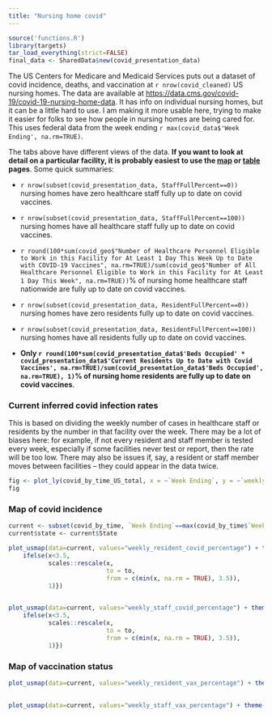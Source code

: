 ```yaml
---
title: "Nursing home covid"
---
```


```r
source('functions.R')
library(targets)
tar_load_everything(strict=FALSE)
final_data <- SharedData$new(covid_presentation_data)
```


The US Centers for Medicare and Medicaid Services puts out a dataset of covid incidence, deaths, and vaccination at `r nrow(covid_cleaned)` US nursing homes. The data are available at <https://data.cms.gov/covid-19/covid-19-nursing-home-data>. It has info on individual nursing homes, but it can be a little hard to use. I am making it more usable here, trying to make it easier for folks to see how people in nursing homes are being cared for. This uses federal data from the week ending `r max(covid_data$'Week Ending', na.rm=TRUE)`. 

The tabs above have different views of the data. **If you want to look at detail on a particular facility, it is probably easiest to use the [map](map.html) or [table](table.html) pages**. Some quick summaries:

* `r nrow(subset(covid_presentation_data, StaffFullPercent==0))` nursing homes have zero healthcare staff fully up to date on covid vaccines.
* `r nrow(subset(covid_presentation_data, StaffFullPercent==100))` nursing homes have all healthcare staff fully up to date on covid vaccines.
* `r round(100*sum(covid_geo$"Number of Healthcare Personnel Eligible to Work in this Facility for At Least 1 Day This Week Up to Date with COVID-19 Vaccines", na.rm=TRUE)/sum(covid_geo$"Number of All Healthcare Personnel Eligible to Work in this Facility for At Least 1 Day This Week", na.rm=TRUE))`% of nursing home healthcare staff nationwide are fully up to date on covid vaccines.

* `r nrow(subset(covid_presentation_data, ResidentFullPercent==0))` nursing homes have zero residents fully up to date on covid vaccines.
* `r nrow(subset(covid_presentation_data, ResidentFullPercent==100))` nursing homes have all residents fully up to date on covid vaccines.
* **Only `r round(100*sum(covid_presentation_data$'Beds Occupied' * covid_presentation_data$'Current Residents Up to Date with Covid Vaccines', na.rm=TRUE)/sum(covid_presentation_data$'Beds Occupied', na.rm=TRUE), 1)`% of nursing home residents are fully up to date on covid vaccines**.

### Current inferred covid infection rates

This is based on dividing the weekly number of cases in healthcare staff or residents by the number in that facility over the week. There may be a lot of biases here: for example, if not every resident and staff member is tested every week, especially if some facilities never test or report, then the rate will be too low. There may also be issues if, say, a resident or staff member moves between facilities -- they could appear in the data twice.

```r
fig <- plot_ly(covid_by_time_US_total, x = ~`Week Ending`, y = ~`weekly_resident_covid_percentage`, type = 'scatter', mode = 'lines+markers', name="Residents") |> add_trace(y = ~weekly_staff_covid_percentage, name = 'Staff', mode = 'lines+markers') |> layout(yaxis = list(title = "Inferred percentage with covid"), xaxis = list(title = 'Week Ending')) |> layout(legend = list(x = 0.1, y = 0.9))
fig
```

### Map of covid incidence
```r
current <- subset(covid_by_time, `Week Ending`==max(covid_by_time$`Week Ending`))
current$state <- current$State

plot_usmap(data=current, values="weekly_resident_covid_percentage") + theme(legend.position="top") + scale_fill_viridis(name=paste0("Percent of nursing home residents with covid\n(Week ending ", unique(current$`Week Ending`), ")"), rescaler = function(x, to = c(0, 1), from = NULL) {
    ifelse(x<3.5, 
           scales::rescale(x,
                           to = to,
                           from = c(min(x, na.rm = TRUE), 3.5)),
           1)})
		   

plot_usmap(data=current, values="weekly_staff_covid_percentage") + theme(legend.position="top") + scale_fill_viridis(name=paste0("Percent of nursing home staff with covid\n(Week ending ", unique(current$`Week Ending`), ")"), rescaler = function(x, to = c(0, 1), from = NULL) {
    ifelse(x<3.5, 
           scales::rescale(x,
                           to = to,
                           from = c(min(x, na.rm = TRUE), 3.5)),
           1)})
```

### Map of vaccination status
```r

plot_usmap(data=current, values="weekly_resident_vax_percentage") + theme(legend.position="top") + scale_fill_viridis(name=paste0("Percent of nursing home residents fully vaccinated\n(Week ending ", unique(current$`Week Ending`), ")"), option="H")
		   

plot_usmap(data=current, values="weekly_staff_vax_percentage") + theme(legend.position="top") + scale_fill_viridis(name=paste0("Percent of nursing home staff fully_vaccinated\n(Week ending ", unique(current$`Week Ending`), ")"), option="H")
```


